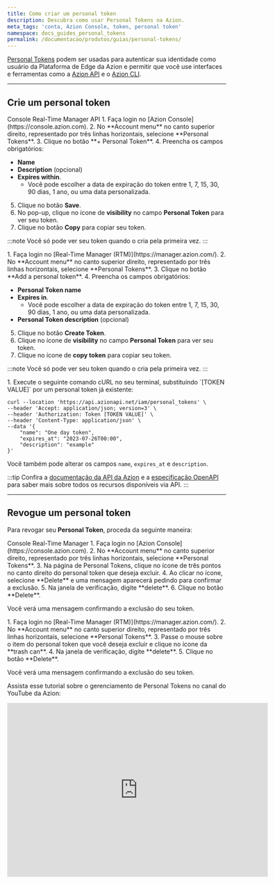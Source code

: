 ```yaml
---
title: Como criar um personal token
description: Descubra como usar Personal Tokens na Azion.
meta_tags: 'conta, Azion Console, token, personal token'
namespace: docs_guides_personal_tokens
permalink: /documentacao/produtos/guias/personal-tokens/
---
```




[Personal Tokens](/pt-br/documentacao/produtos/gestao-de-contas/personal-tokens/) podem ser usadas para autenticar sua identidade como usuário da Plataforma de Edge da Azion e permitir que você use interfaces e ferramentas como a [Azion API](https://api.azion.com) e o [Azion CLI](/pt-br/documentacao/produtos/azion-cli/visao-geral/).

---

## Crie um personal token

<Tabs client:visible>
    <Fragment slot="tab.console">Console</Fragment>
    <Fragment slot="tab.rtm">Real-Time Manager</Fragment>
    <Fragment slot="tab.api">API</Fragment>

<Fragment slot="panel.console">
1. Faça login no [Azion Console](https://console.azion.com).
2. No **Account menu** no canto superior direito, representado por três linhas horizontais, selecione **Personal Tokens**.
3. Clique no botão **+ Personal Token**.
4. Preencha os campos obrigatórios:

   - **Name**
   - **Description** (opcional)
   - **Expires within**.
      - Você pode escolher a data de expiração do token entre 1, 7, 15, 30, 90 dias, 1 ano, ou uma data personalizada.

5. Clique no botão **Save**.
6. No pop-up, clique no ícone de **visibility** no campo **Personal Token** para ver seu token.
7. Clique no botão **Copy** para copiar seu token.

:::note
Você só pode ver seu token quando o cria pela primeira vez.
:::
</Fragment>

<Fragment slot="panel.rtm">
1. Faça login no [Real-Time Manager (RTM)](https://manager.azion.com/).
2. No **Account menu** no canto superior direito, representado por três linhas horizontais, selecione **Personal Tokens**.
3. Clique no botão **Add a personal token**.
4. Preencha os campos obrigatórios:

   - **Personal Token name**
   - **Expires in**.
      - Você pode escolher a data de expiração do token entre 1, 7, 15, 30, 90 dias, 1 ano, ou uma data personalizada.
   - **Personal Token description** (opcional)

5. Clique no botão **Create Token**.
6. Clique no ícone de **visibility** no campo **Personal Token** para ver seu token.
7. Clique no ícone de **copy token** para copiar seu token.

:::note
Você só pode ver seu token quando o cria pela primeira vez.
:::
</Fragment>

<Fragment slot="panel.api">
1. Execute o seguinte comando cURL no seu terminal, substituindo `[TOKEN VALUE]` por um personal token já existente:

```
curl --location 'https://api.azionapi.net/iam/personal_tokens' \
--header 'Accept: application/json; version=3' \
--header 'Authorization: Token [TOKEN VALUE]' \
--header 'Content-Type: application/json' \
--data '{   
    "name": "One day token",
    "expires_at": "2023-07-26T00:00",
    "description": "example"
}'
```

Você também pode alterar os campos `name`, `expires_at` e `description`.

:::tip
Confira a [documentação da API da Azion](https://api.azion.com/) e a [especificação OpenAPI](https://github.com/aziontech/azionapi-openapi/) para saber mais sobre todos os recursos disponíveis via API.
:::
</Fragment>

</Tabs>

---

## Revogue um personal token

Para revogar seu **Personal Token**, proceda da seguinte maneira:

<Tabs client:visible>
    <Fragment slot="tab.console">Console</Fragment>
    <Fragment slot="tab.rtm">Real-Time Manager</Fragment>

<Fragment slot="panel.console">
1. Faça login no [Azion Console](https://console.azion.com).
2. No **Account menu** no canto superior direito, representado por três linhas horizontais, selecione **Personal Tokens**.
3. Na página de Personal Tokens, clique no ícone de três pontos no canto direito do personal token que deseja excluir.
4. Ao clicar no ícone, selecione **Delete** e uma mensagem aparecerá pedindo para confirmar a exclusão.
5. Na janela de verificação, digite **delete**.
6. Clique no botão **Delete**.

Você verá uma mensagem confirmando a exclusão do seu token.
</Fragment>

<Fragment slot="panel.rtm">
1. Faça login no [Real-Time Manager (RTM)](https://manager.azion.com/).
2. No **Account menu** no canto superior direito, representado por três linhas horizontais, selecione **Personal Tokens**.
3. Passe o mouse sobre o item do personal token que você deseja excluir e clique no ícone da **trash can**.
4. Na janela de verificação, digite **delete**.
5. Clique no botão **Delete**.

Você verá uma mensagem confirmando a exclusão do seu token.
</Fragment>

</Tabs>

Assista esse tutorial sobre o gerenciamento de Personal Tokens no canal do YouTube da Azion:

<iframe
   src="https://www.youtube.com/embed/HOkuSudhKfE"
   loading="lazy"
   width="600"
   height="400"
   title="Secure Your Azion Personal Tokens: Creating and revoking Personal Tokens"
   frameborder="0"
   allow="accelerometer; autoplay; clipboard-write; encrypted-media; gyroscope; picture-in-picture; web-share"
   allowfullscreen>
   </iframe>
